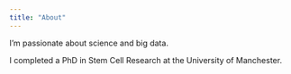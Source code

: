 ```yaml
---
title: "About"
---
```


I'm passionate about science and big data.

I completed a PhD in Stem Cell Research at the University of Manchester.
